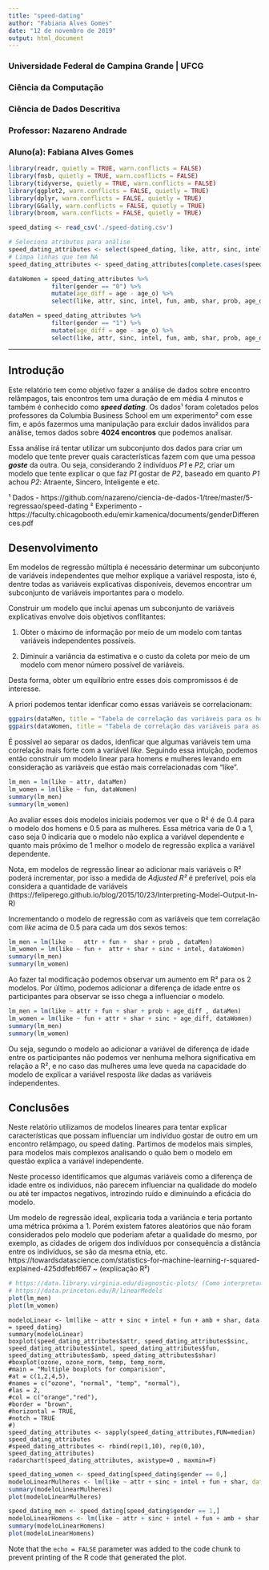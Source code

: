 ```yaml
---
title: "speed-dating"
author: "Fabiana Alves Gomes"
date: "12 de novembro de 2019"
output: html_document
---
```

### **Universidade Federal de Campina Grande | UFCG**
### **Ciência da Computação **
### **Ciência de Dados Descritiva**
### **Professor**: Nazareno Andrade 
### **Aluno(a)**: Fabiana Alves Gomes

\newpage


```r
library(readr, quietly = TRUE, warn.conflicts = FALSE)
library(fmsb, quietly = TRUE, warn.conflicts = FALSE)
library(tidyverse, quietly = TRUE, warn.conflicts = FALSE)
library(ggplot2, warn.conflicts = FALSE, quietly = TRUE)
library(dplyr, warn.conflicts = FALSE, quietly = TRUE)
library(GGally, warn.conflicts = FALSE, quietly = TRUE)
library(broom, warn.conflicts = FALSE, quietly = TRUE)

speed_dating <- read_csv('./speed-dating.csv')

# Seleciona atributos para análise
speed_dating_attributes <- select(speed_dating, like, attr, sinc, intel, fun, amb, shar, prob, age, age_o, gender)
# Limpa linhas que tem NA
speed_dating_attributes <- speed_dating_attributes[complete.cases(speed_dating_attributes),]

dataWomen = speed_dating_attributes %>% 
            filter(gender == "0") %>% 
            mutate(age_diff = age - age_o) %>% 
            select(like, attr, sinc, intel, fun, amb, shar, prob, age_diff)  

dataMen = speed_dating_attributes %>% 
            filter(gender == "1") %>% 
            mutate(age_diff = age - age_o) %>% 
            select(like, attr, sinc, intel, fun, amb, shar, prob, age_diff)

```

---

## Introdução 

Este relatório tem como objetivo fazer a análise de dados sobre encontro relâmpagos, tais encontros tem uma duração de em média 4 minutos e também é conhecido como ***speed dating***. Os dados¹ foram coletados pelos professores da Columbia Business School em um experimento² com esse fim, e após fazermos uma manipulação para excluir dados inválidos para análise, temos dados sobre **4024 encontros** que podemos analisar. 

Essa análise irá tentar utilizar um subconjunto dos dados para criar um modelo que tente prever quais características fazem com que uma pessoa ***goste*** da outra. Ou seja, considerando 2 indivíduos *P1* e *P2*, criar um modelo que tente explicar o que faz *P1* gostar de *P2*, baseado em quanto *P1* achou *P2*: Atraente, Sincero, Inteligente e etc.

¹ Dados - https://github.com/nazareno/ciencia-de-dados-1/tree/master/5-regressao/speed-dating
² Experimento - https://faculty.chicagobooth.edu/emir.kamenica/documents/genderDifferences.pdf 

## Desenvolvimento 

Em modelos de regressão múltipla é necessário determinar um subconjunto de variáveis independentes que melhor explique a variável resposta, isto é, dentre todas as variáveis explicativas disponíveis, devemos encontrar um subconjunto de variáveis importantes para o modelo. 

Construir um modelo que inclui apenas um subconjunto de variáveis explicativas envolve dois objetivos conflitantes: 

  1. Obter o máximo de informação por meio de um modelo com tantas variáveis independentes possíveis.
  
  2. Diminuir a variância da estimativa e o custo da coleta por meio de um modelo com menor número possível de variáveis.

Desta forma, obter um equilíbrio entre esses dois compromissos é de interesse. 

A priori podemos tentar idenficar como essas variáveis se correlacionam: 

```r
ggpairs(dataMen, title = "Tabela de correlação das variáveis para os homens")
ggpairs(dataWomen, title = "Tabela de correlação das variáveis para as mulheres")
```

É possível ao separar os dados, idenficar que algumas variáveis tem uma correlação mais forte com a variável *like*. Seguindo essa intuição, podemos então construir um modelo linear para homens e mulheres levando em consideração as variáveis que estão mais correlacionadas com "like". 

```r
lm_men = lm(like ~ attr, dataMen)  
lm_women = lm(like ~ fun, dataWomen)
summary(lm_men)
summary(lm_women)
```

Ao avaliar esses dois modelos iniciais podemos ver que o R² é de 0.4 para o modelo dos homens e 0.5 para as mulheres. Essa métrica varia de 0 a 1, caso seja 0 indicaria que o modelo não explica a variável dependente e quanto mais próximo de 1 melhor o modelo de regressão explica a variável dependente.  

Nota, em modelos de regressão linear ao adicionar mais variáveis o R² poderá incrementar, por isso a medida de *Adjusted R²* é preferível, pois ela considera a quantidade de variáveis
(https://feliperego.github.io/blog/2015/10/23/Interpreting-Model-Output-In-R) 


Incrementando o modelo de regressão com as variáveis que tem correlação com *like* acima de 0.5 para cada um dos sexos temos: 

```r
lm_men = lm(like ~   attr + fun +  shar + prob , dataMen)  
lm_women = lm(like ~ fun +  attr + shar + sinc + intel, dataWomen)
summary(lm_men)
summary(lm_women)
```

Ao fazer tal modificação podemos observar um aumento em R² para os 2 modelos. Por último, podemos adicionar a diferença de idade entre os participantes para observar se isso chega a influenciar o modelo. 

```r
lm_men = lm(like ~ attr + fun + shar + prob + age_diff , dataMen)  
lm_women = lm(like ~ fun + attr + shar + sinc + age_diff, dataWomen)
summary(lm_men)
summary(lm_women)
```
Ou seja, segundo o modelo ao adicionar a variável de diferença de idade entre os participantes não podemos ver nenhuma melhora significativa em relação a R², e no caso das mulheres uma leve queda na capacidade do modelo de explicar a variável resposta *like* dadas as variáveis independentes. 

## Conclusões 


Neste relatório utilizamos de modelos lineares para tentar explicar características que possam  influenciar um indivíduo gostar de outro em um encontro relâmpago, ou speed dating. Partimos de modelos mais simples, para modelos mais complexos analisando o quão bem o modelo em questão explica a variável independente. 

Neste processo identificamos que algumas variáveis como a diferença de idade entre os individuos, não parecem influenciar na qualidade do modelo ou até ter impactos negativos, introzindo ruído e diminuíndo a eficácia do modelo. 

Um modelo de regressão ideal, explicaria toda a variância e teria portanto uma métrica próxima a 1. 
Porém existem fatores aleatórios que não foram considerados pelo modelo que poderiam afetar a qualidade do mesmo, por exemplo, as cidades de origem dos indivíduos por consequência a distância entre os indivíduos, se são da mesma etnia, etc. 
https://towardsdatascience.com/statistics-for-machine-learning-r-squared-explained-425ddfebf667 ~ (explicação R²)




```r

# https://data.library.virginia.edu/diagnostic-plots/ (Como interpretar a função abaixo)
# https://data.princeton.edu/R/linearModels
plot(lm_men)
plot(lm_women)
```











```
modeloLinear <- lm(like ~ attr + sinc + intel + fun + amb + shar, data = speed_dating)
summary(modeloLinear)
boxplot(speed_dating_attributes$attr, speed_dating_attributes$sinc, speed_dating_attributes$intel, speed_dating_attributes$fun, speed_dating_attributes$amb, speed_dating_attributes$shar)
#boxplot(ozone, ozone_norm, temp, temp_norm,
#main = "Multiple boxplots for comparision",
#at = c(1,2,4,5),
#names = c("ozone", "normal", "temp", "normal"),
#las = 2,
#col = c("orange","red"),
#border = "brown",
#horizontal = TRUE,
#notch = TRUE
#)
speed_dating_attributes <- sapply(speed_dating_attributes,FUN=median)
speed_dating_attributes
#speed_dating_attributes <- rbind(rep(1,10), rep(0,10), speed_dating_attributes)
radarchart(speed_dating_attributes, axistype=0 , maxmin=F)
```
```r
speed_dating_women <- speed_dating[speed_dating$gender == 0,]
modeloLinearMulheres <- lm(like ~ attr + sinc + intel + fun + shar, data = speed_dating_women)
summary(modeloLinearMulheres)
plot(modeloLinearMulheres)
```


```r
speed_dating_men <- speed_dating[speed_dating$gender == 1,]
modeloLinearHomens <- lm(like ~ attr + sinc + intel + fun + amb + shar, data = speed_dating_men)
summary(modeloLinearHomens)
plot(modeloLinearHomens)
```
Note that the `echo = FALSE` parameter was added to the code chunk to prevent printing of the R code that generated the plot.
